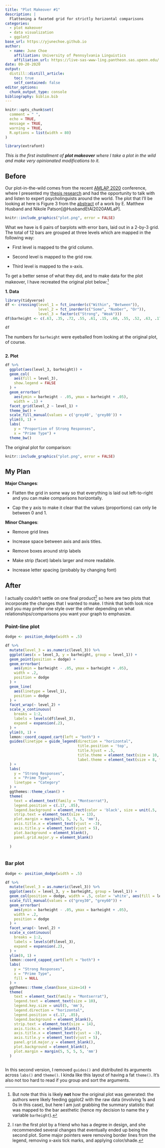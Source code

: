 ```yaml
---
title: "Plot Makeover #1"
description: |
  Flattening a faceted grid for strictly horizontal comparisons
categories:
  - plot makeover
  - data visualization
  - ggplot2
base_url: https://yjunechoe.github.io
author:
  - name: June Choe
    affiliation: University of Pennsylvania Linguistics
    affiliation_url: https://live-sas-www-ling.pantheon.sas.upenn.edu/
date: 09-20-2020
output:
  distill::distill_article:
    toc: true
    self_contained: false
editor_options: 
  chunk_output_type: console
bibliography: biblio.bib
---
```


```r
knitr::opts_chunk$set(
  comment = " ",
  echo = TRUE,
  message = TRUE,
  warning = TRUE,
  R.options = list(width = 80)
)
```


```r
library(extrafont)
```




_This is the first installment of **plot makeover** where I take a plot in the wild and make very opinionated modifications to it._

## Before

Our plot-in-the-wild comes from the recent [AMLAP 2020](https://amlap2020.github.io/) conference, where I presented my [thesis research](https://osf.io/fjkp9/) and had the opportunity to talk with and listen to expert psycholinguists around the world. The plot that I'll be looking at here is <span class="sc">Figure 3</span> from the [abstract](https://amlap2020.github.io/a/272.pdf) of a work by E. Matthew Husband and Nikole Patson[@HusbandEtAl2020AMLaP].

```r
knitr::include_graphics("plot.png", error = FALSE)
```

What we have is 6 pairs of barplots with error bars, laid out in a 2-by-3 grid. The total of 12 bars are grouped at three levels which are mapped in the following way:

- First level is mapped to the <span class="sc">grid column</span>.

- Second level is mapped to the <span class="sc">grid row</span>.

- Third level is mapped to the <span class="sc">x-axis</span>.

To get a better sense of what they did, and to make data for the plot makeover, I have recreated the original plot below:^[But note that this is likely **not** how the original plot was generated: the authors were likely feeding ggplot2 with the raw data (involving 1s and 0s in this case), but here I am just grabbing the summary statistic that was mapped to the bar aesthetic (hence my decision to name the y variable `barheight`).]

**1. Data**

```r
library(tidyverse)
df <- crossing(level_1 = fct_inorder(c("Within", "Between")),
               level_2 = fct_inorder(c("Some", "Number", "Or")),
               level_3 = factor(c("Strong", "Weak")))
df$barheight <- c(.63, .35, .72, .55, .61, .15, .60, .55, .52, .63, .17, .16)

df
```

<aside>
The numbers for `barheight` were eyeballed from looking at the original plot, of course.
</aside>

```r
```


**2. Plot**

```r
df %>% 
  ggplot(aes(level_3, barheight)) +
  geom_col(
    aes(fill = level_3),
    show.legend = FALSE
  ) +
  geom_errorbar(
    aes(ymin = barheight - .05, ymax = barheight + .05),
    width = .1) +
  facet_grid(level_2 ~ level_1) +
  theme_bw() +
  scale_fill_manual(values = c('grey40', 'grey80')) +
  ylim(0, 1) +
  labs(
    y = "Proportion of Strong Responses",
    x = "Prime Type") +
  theme_bw()

```

<aside>
The original plot for comparison:
```r
knitr::include_graphics("plot.png", error = FALSE)
```
</aside>

## My Plan

**Major Changes**:

- Flatten the grid in some way so that everything is laid out left-to-right and you can make comparisons horizontally.

- Cap the y axis to make it clear that the values (proportions) can only lie between 0 and 1.

**Minor Changes**:

- Remove grid lines

- Increase space between axis and axis titles.

- Remove boxes around strip labels

- Make strip (facet) labels larger and more readable.

- Increase letter spacing (probably by changing font)


## After

I actually couldn't settle on one final product^[I ran the first plot by a friend who has a degree in design, and she recommended several changes that eventually ended up being the second plot. Some major pointers were removing border lines from the legend, removing x-axis tick marks, and applying color/shade.] so here are two plots that incorporate the changes that I wanted to make. I think that both look nice and you may prefer one style over the other depending on what relationships/comparisons you want your graph to emphasize.


### Point-line plot

```r
dodge <- position_dodge(width = .5)

df %>% 
  mutate(level_3 = as.numeric(level_3)) %>% 
  ggplot(aes(x = level_3, y = barheight, group = level_1)) +
  geom_point(position = dodge) + 
  geom_errorbar(
    aes(ymin = barheight - .05, ymax = barheight + .05),
    width = .2,
    position = dodge
  ) +
  geom_line(
    aes(linetype = level_1),
    position = dodge
  ) +
  facet_wrap(~ level_2) +
  scale_x_continuous(
    breaks = 1:2,
    labels = levels(df$level_3),
    expand = expansion(.2),
  ) +
  ylim(0, 1) +
  lemon::coord_capped_cart(left = "both") +
  guides(linetype = guide_legend(direction = "horizontal",
                                 title.position = 'top',
                                 title.hjust = .5,
                                 title.theme = element_text(size = 10, face = "plain"),
                                 label.theme = element_text(size = 8, family = "Montserrat"))
  ) +
  labs(
    y = "Strong Responses",
    x = "Prime Type",
    linetype = "Category"
  ) +
  ggthemes::theme_clean() +
  theme(
    text = element_text(family = "Montserrat"),
    legend.position = c(.17, .85),
    legend.background = element_rect(color = 'black', size = unit(.5, 'mm')),
    strip.text = element_text(size = 13),
    plot.margin = margin(5, 5, 5, 5, 'mm'),
    axis.title.x = element_text(vjust = -3),
    axis.title.y = element_text(vjust = 5),
    plot.background = element_blank(),
    panel.grid.major.y = element_blank()
    
  )
```

```r
```

### Bar plot

```r
dodge <- position_dodge(width = .5)

df %>% 
  mutate(level_3 = as.numeric(level_3)) %>% 
  ggplot(aes(x = level_3, y = barheight, group = level_1)) +
  geom_col(position = dodge, width = .5, color = 'white', aes(fill = level_1)) +
  scale_fill_manual(values = c("grey30", "grey60")) +
  geom_errorbar(
    aes(ymin = barheight - .05, ymax = barheight + .05),
    width = .2,
    position = dodge
  ) +
  facet_wrap(~ level_2) +
  scale_x_continuous(
    breaks = 1:2,
    labels = levels(df$level_3),
    expand = expansion(.2),
  ) +
  ylim(0, 1) +
  lemon::coord_capped_cart(left = "both") +
  labs(
    y = "Strong Responses",
    x = "Prime Type",
    fill = NULL
  ) +
  ggthemes::theme_clean(base_size=14) +
  theme(
    text = element_text(family = "Montserrat"),
    legend.text = element_text(size = 10),
    legend.key.size = unit(5, 'mm'),
    legend.direction = "horizontal",
    legend.position = c(.17, .85),
    legend.background = element_blank(),
    strip.text = element_text(size = 14),
    axis.ticks.x = element_blank(),
    axis.title.x = element_text(vjust = -3),
    axis.title.y = element_text(vjust = 5),
    panel.grid.major.y = element_blank(),
    plot.background = element_blank(),
    plot.margin = margin(5, 5, 5, 5, 'mm')
  )
```

```r
```

<aside>
In this second version, I removed `guides()` and distributed its arguments across `labs()` and `theme()`. I kinda like this layout of having a fat `theme()`. It's also not too hard to read if you group and sort the arguments.
</aside>


